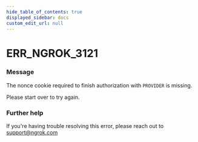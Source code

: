 ```yaml
---
hide_table_of_contents: true
displayed_sidebar: docs
custom_edit_url: null
---
```



# ERR_NGROK_3121

### Message

The nonce cookie required to finish authorization with `PROVIDER` is missing.

Please start over to try again.

### Further help

If you're having trouble resolving this error, please reach out to [support@ngrok.com](mailto:support@ngrok.com?subject=Help%20with%20ERR_NGROK_3121)

<ErrorDetails error="err_ngrok_3121" />
